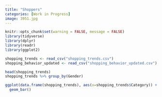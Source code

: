 ```yaml
---
title: "Shoppers"
categories: [Work in Progress]
image: 3951.jpg
---
```


```r
knitr::opts_chunk$set(warning = FALSE, message = FALSE) 
library(tidyverse)
library(dplyr)
library(readr)
library(ggplot2)
```

```r
shopping_trends <- read_csv("shopping_trends.csv")
shopping_behavior_updated <- read_csv("shopping_behavior_updated.csv")
```

```r
head(shopping_trends)
shopping_trends %>% group_by(Gender)

ggplot(data.frame(shopping_trends), aes(x=shopping_trends$Category)) +
  geom_bar() 
```
